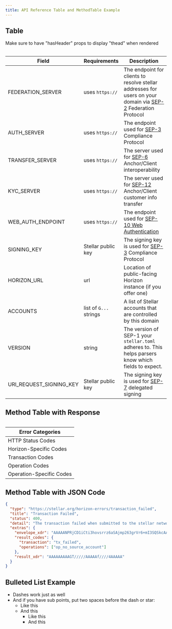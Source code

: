 ```yaml
---
title: API Reference Table and MethodTable Example
---
```


## Table

Make sure to have "hasHeader" props to display "thead" when rendered

<Table>

| Field                   | Requirements           | Description                                                                                                                 |
| ----------------------- | ---------------------- | --------------------------------------------------------------------------------------------------------------------------- |
| FEDERATION_SERVER       | uses `https://`        | The endpoint for clients to resolve stellar addresses for users on your domain via [SEP-2](sep-0002.md) Federation Protocol |
| AUTH_SERVER             | uses `https://`        | The endpoint used for [SEP-3](sep-0003.md) Compliance Protocol                                                              |
| TRANSFER_SERVER         | uses `https://`        | The server used for [SEP-6](sep-0006.md) Anchor/Client interoperability                                                     |
| KYC_SERVER              | uses `https://`        | The server used for [SEP-12](sep-0012.md) Anchor/Client customer info transfer                                              |
| WEB_AUTH_ENDPOINT       | uses `https://`        | The endpoint used for [SEP-10 Web Authentication](sep-0010.md)                                                              |
| SIGNING_KEY             | Stellar public key     | The signing key is used for [SEP-3](sep-0003.md) Compliance Protocol                                                        |
| HORIZON_URL             | url                    | Location of public-facing Horizon instance (if you offer one)                                                               |
| ACCOUNTS                | list of `G...` strings | A list of Stellar accounts that are controlled by this domain                                                               |
| VERSION                 | string                 | The version of SEP-1 your `stellar.toml` adheres to. This helps parsers know which fields to expect.                        |
| URI_REQUEST_SIGNING_KEY | Stellar public key     | The signing key is used for [SEP-7](sep-0007.md) delegated signing                                                          |

</Table>

## Method Table with Response

<MethodTable title="Error Categories">
  <Table disableHeader disableBorder customColor={PALETTE.purple}>

| Error Categories         |
| ------------------------ |
| HTTP Status Codes        | Generic HTTP result codes that indicate success or failure. |
| Horizon-Specific Codes   | Result codes specific to the Horizon server’s setup. |
| Transaction Codes        | Result codes indicating the failure reasons at the transaction level. |
| Operation Codes          | Result codes indicating the failure reasons at the operation level. |
| Operation-Specific Codes | Result codes specific to each operation type. |

  </Table>
</MethodTable>

## Method Table with JSON Code

<MethodTable title="Example Response" isCodeSnippet>

```json
{
  "type": "https://stellar.org/horizon-errors/transaction_failed",
  "title": "Transaction Failed",
  "status": 400,
  "detail": "The transaction failed when submitted to the stellar network. The `extras.result_codes` field on this response contains further details.  Descriptions of each code can be found at: https://www.stellar.org/developers/learn/concepts/list-of-operations.html",
  "extras": {
    "envelope_xdr": "AAAAANPRjCD1iCti3hovsrrz6aSAjmp263grVr6+mI3SQSkcAAAAZAAPRLgAAAADAAAAAAAAAAAAAAABAAAAAQAAAACuSL9OciKkFztj4d3zuadl20HHObu+7qJenBxHPrMayQAAAAUAAAABAAAAANPRjCD1iCti3hovsrrz6aSAjmp263grVr6+mI3SQSkcAAAAAAAAAAAAAAAAAAAAAAAAAAAAAAAAAAAAAAAAAAAAAAAAAAAAAtJBKRwAAABA1N0iqDAgqS6+3RIZGoNB9OXrY3wd/nLruXYi+eiTt4jn94fLVLwAw6jJCaK+qxStwO7c4kP6u5k0RPbuYC55CT6zGskAAABAiUGCNCS4pGlfcRmi82kbralzcFlTQAFzLyfUrYGn3RtQ4p/7TUwAqIanVoWGfEqzIJo64ZT+mYtJ72BfI+FiDg==",
    "result_codes": {
      "transaction": "tx_failed",
      "operations": ["op_no_source_account"]
    },
    "result_xdr": "AAAAAAAAAGT/////AAAAAf////4AAAAA"
  }
}
```

</MethodTable>

## Bulleted List Example

- Dashes work just as well
- And if you have sub points, put two spaces before the dash or star:
  - Like this
  - And this
    - Like this
    - And this
